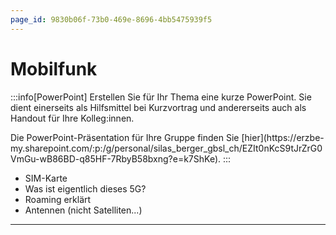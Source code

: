 ```yaml
---
page_id: 9830b06f-73b0-469e-8696-4bb5475939f5
---
```



# Mobilfunk
:::info[PowerPoint]
Erstellen Sie für Ihr Thema eine kurze PowerPoint. Sie dient einerseits als Hilfsmittel bei Kurzvortrag und andererseits auch als Handout für Ihre Kolleg:innen.

<Restricted id='d94a7bf5-fbbe-41e0-90d8-5fd5a340f55f'>
  Die PowerPoint-Präsentation für Ihre Gruppe finden Sie [hier](https://erzbe-my.sharepoint.com/:p:/g/personal/silas_berger_gbsl_ch/EZIt0nKcS9tJrZrG0VmGu-wB86BD-q85HF-7RbyB58bxng?e=k7ShKe).
</Restricted>
:::

- SIM-Karte
- Was ist eigentlich dieses 5G?
- Roaming erklärt
- Antennen (nicht Satelliten...)

---